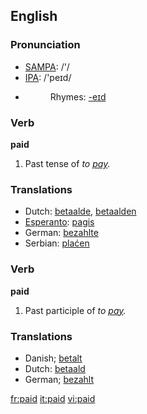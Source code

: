 ==English==

{{rank|brother|I've|longer|476|paid|art|neither|suddenly}}

===Pronunciation===
*[[w:SAMPA|SAMPA]]: /'/
*[[w:IPA|IPA]]: /'peɪd/
*{{audio|en-us-paid.ogg|Audio (US)}}
*:Rhymes: [[Rhymes:English:-eɪd|-eɪd]]

===Verb===
'''paid'''
# Past tense of ''to [[pay]].''

===Translations===
*Dutch: [[betaalde]], [[betaalden]]
*[[Esperanto]]: [[pagis]]
*German: [[bezahlte]]
*Serbian: [[plaćen]]

===Verb===
'''paid'''
# Past participle of ''to [[pay]].''

===Translations===
*Danish; [[betalt]]
*Dutch: [[betaald]]
*German; [[bezahlt]]

[[fr:paid]]
[[it:paid]]
[[vi:paid]]